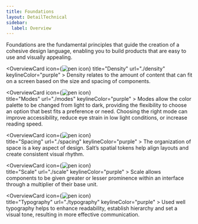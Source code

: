 ```yaml
---
title: Foundations
layout: DetailTechnical
sidebar:
  label: Overview
---
```


Foundations are the fundamental principles that guide the creation of a cohesive design language, enabling you to build products that are easy to use and visually appealing.

<GridLayout columns={3}>

   <OverviewCard
    icon={<Image src="/img/design.svg" alt="pen icon"  />}
    title="Density"
    url="./density"
    keylineColor="purple"
    >
Density relates to the amount of content that can fit on a screen based on the size and spacing of components.

  </OverviewCard>
  
  <OverviewCard
    icon={<Image src="/img/design.svg" alt="pen icon"  />}              
    title="Modes"
    url="./modes"
    keylineColor="purple"
    >
Modes allow the color palette to be changed from light to dark, providing the flexibility to choose an option that best fits a preference or need. Choosing the right mode can improve accessibility, reduce eye strain in low light conditions, or increase reading speed.

  </OverviewCard>
  
  <OverviewCard
    icon={<Image src="/img/design.svg" alt="pen icon"  />}              
    title="Spacing"
    url="./spacing"
    keylineColor="purple"
    >
The organization of space is a key aspect of design. Salt’s spatial tokens help align layouts and create consistent visual rhythm.

  </OverviewCard>
  
 </OverviewCards>
  
 <OverviewCards>
  
  <OverviewCard
    icon={<Image src="/img/design.svg" alt="pen icon"  />}            
    title="Scale"
    url="./scale"
    keylineColor="purple"
    >
Scale allows components to be given greater or lesser prominence within an interface through a multiplier of their base unit.

  </OverviewCard>
  
  <OverviewCard
    icon={<Image src="/img/design.svg" alt="pen icon"  />}            
    title="Typography"
    url="./typography"
    keylineColor="purple"
    >
Used well typography helps to enhance readability, establish hierarchy and set a visual tone, resulting in more effective communication.

  </OverviewCard>
 
</GridLayout>
